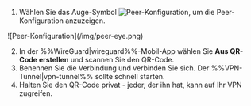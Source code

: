 1. Wählen Sie das Auge-Symbol ![Peer-Konfiguration](/img/eye-icon.png), um die Peer-Konfiguration anzuzeigen.

<div style={{ margin: 'auto', maxWidth: '600px', display: 'flex', flexDirection: 'column', alignItems: 'center' }}>
  ![Peer-Konfiguration](/img/peer-eye.png)
</div>

2. In der %%WireGuard|wireguard%%-Mobil-App wählen Sie **Aus QR-Code erstellen** und scannen Sie den QR-Code.
3. Benennen Sie die Verbindung und verbinden Sie sich. Der %%VPN-Tunnel|vpn-tunnel%% sollte schnell starten.
4. Halten Sie den QR-Code privat - jeder, der ihn hat, kann auf Ihr VPN zugreifen.
